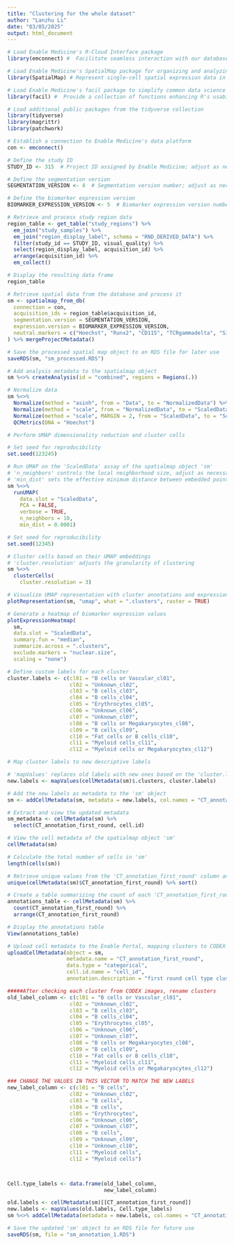```yaml
---
title: "Clustering for the whole dataset"
author: "Lanzhu Li"
date: "03/05/2025"
output: html_document
---
```



```r
# Load Enable Medicine's R-Cloud Interface package
library(emconnect) #  Facilitate seamless interaction with our databases from within R.

# Load Enable Medicine's SpatialMap package for organizing and analyzing spatial datasets
library(SpatialMap) # Represent single-cell spatial expression data in R.

# Load Enable Medicine's facil package to simplify common data science tasks
library(facil) #  Provide a collection of functions enhancing R's usability.

# Load additional public packages from the tidyverse collection
library(tidyverse) 
library(magrittr) 
library(patchwork) 

```



```r
# Establish a connection to Enable Medicine's data platform
con <- emconnect()
```


```r
# Define the study ID
STUDY_ID <- 315  # Project ID assigned by Enable Medicine; adjust as necessary

# Define the segmentation version
SEGMENTATION_VERSION <- 4  # Segmentation version number; adjust as necessary

# Define the biomarker expression version
BIOMARKER_EXPRESSION_VERSION <- 5  # Biomarker expression version number; adjust as necessary

```


```r
# Retrieve and process study region data
region_table <- get_table("study_regions") %>%  
  em_join("study_samples") %>%                   
  em_join("region_display_label", schema = "RND_DERIVED_DATA") %>%  
  filter(study_id == STUDY_ID, visual_quality) %>% 
  select(region_display_label, acquisition_id) %>%
  arrange(acquisition_id) %>%                   
  em_collect()                                  

# Display the resulting data frame
region_table

```


```r
# Retrieve spatial data from the database and process it
sm <- spatialmap_from_db(
  connection = con,  
  acquisition_ids = region_table$acquisition_id, 
  segmentation.version = SEGMENTATION_VERSION,  
  expression.version = BIOMARKER_EXPRESSION_VERSION,
  neutral.markers = c("Hoechst", "Runx2", "CD115", "TCRgammadelta", "SigH", "DRAQ5", "Blank")  
) %>% mergeProjectMetadata() 

# Save the processed spatial map object to an RDS file for later use
saveRDS(sm, "sm_processed.RDS")

```


```r
# Add analysis metadata to the spatialmap object
sm %<>% createAnalysis(id = "combined", regions = Regions(.)) 
```


```r
# Normalize data
sm %<>%
  Normalize(method = "asinh", from = "Data", to = "NormalizedData") %>% # Arcsinh transformation to account for heteroscedasticity
  Normalize(method = "scale", from = "NormalizedData", to = "ScaledData") %>% # center and divide by the standard deviation of the biomarker expression values for each region to account for inter-region variability, and to weigh each of the biomarkers equally in subsequent analysis
  Normalize(method = "scale", MARGIN = 2, from = "ScaledData", to = "ScaledData")%>% # center and divide by the standard deviation of the biomarker expression values for each individual cell. This will more heavily weight the biomarkers that are the strongest for each cell. Helps account for tissue variability.
  QCMetrics(DNA = "Hoechst")

```


```r
# Perform UMAP dimensionality reduction and cluster cells

# Set seed for reproducibility
set.seed(123245)

# Run UMAP on the 'ScaledData' assay of the spatialmap object 'sm'
# 'n_neighbors' controls the local neighborhood size, adjust as necessary
# 'min_dist' sets the effective minimum distance between embedded points,adjust as necessary
sm %<>%
  runUMAP(
    data.slot = "ScaledData",   
    PCA = FALSE,          
    verbose = TRUE,        
    n_neighbors = 10,      
    min_dist = 0.0001)

# Set seed for reproducibility
set.seed(12345)

# Cluster cells based on their UMAP embeddings
# 'cluster.resolution' adjusts the granularity of clustering
sm %<>%
  clusterCells(
    cluster.resolution = 3)

```


```r
# Visualize UMAP representation with cluster annotations and expression heatmap
plotRepresentation(sm, "umap", what = ".clusters", raster = TRUE)

# Generate a heatmap of biomarker expression values
plotExpressionHeatmap(
  sm,
  data.slot = "ScaledData",       
  summary.fun = "median",         
  summarize.across = ".clusters", 
  exclude.markers = "nuclear.size", 
  scaling = "none")

```


```r
# Define custom labels for each cluster
cluster.labels <- c(cl01 = "B cells or Vascular_cl01",
                    cl02 = "Unknown_cl02",
                    cl03 = "B cells_cl03",
                    cl04 = "B cells_cl04",
                    cl05 = "Erythrocytes_cl05",
                    cl06 = "Unknown_cl06",
                    cl07 = "Unknown_cl07",
                    cl08 = "B cells or Megakaryocytes_cl08",
                    cl09 = "B cells_cl09",
                    cl10 = "Fat cells or B cells_cl10",
                    cl11 = "Myeloid cells_cl11",
                    cl12 = "Myeloid cells or Megakaryocytes_cl12")

```


```r
# Map cluster labels to new descriptive labels

# 'mapValues' replaces old labels with new ones based on the 'cluster.labels' mapping
new.labels <- mapValues(cellMetadata(sm)$.clusters, cluster.labels)

# Add the new labels as metadata to the 'sm' object
sm <- addCellMetadata(sm, metadata = new.labels, col.names = "CT_annotation_first_round")

# Extract and view the updated metadata
sm_metadata <- cellMetadata(sm) %>%
  select(CT_annotation_first_round, cell.id)

```


```r
# View the cell metadata of the spatialmap object 'sm'
cellMetadata(sm)

# Calculate the total number of cells in 'sm'
length(cells(sm))

# Retrieve unique values from the 'CT_annotation_first_round' column and sort them in ascending order
unique(cellMetadata(sm)$CT_annotation_first_round) %>% sort()

# Create a table summarizing the count of each 'CT_annotation_first_round' value, sorted by the annotation
annotations_table <- cellMetadata(sm) %>%
  count(CT_annotation_first_round) %>%
  arrange(CT_annotation_first_round)

# Display the annotations table
View(annotations_table)

```


```r
# Upload cell metadata to the Enable Portal, mapping clusters to CODEX images
uploadCellMetadata(object = sm,
                   metadata.name = "CT_annotation_first_round",
                   data.type = "categorical",
                   cell.id.name = "cell_id",
                   annotation.description = "first round cell type clustering")
```



```r
#####After checking each cluster from CODEX images, rename clusters
old_label_column <- c(cl01 = "B cells or Vascular_cl01",
                    cl02 = "Unknown_cl02",
                    cl03 = "B cells_cl03",
                    cl04 = "B cells_cl04",
                    cl05 = "Erythrocytes_cl05",
                    cl06 = "Unknown_cl06",
                    cl07 = "Unknown_cl07",
                    cl08 = "B cells or Megakaryocytes_cl08",
                    cl09 = "B cells_cl09",
                    cl10 = "Fat cells or B cells_cl10",
                    cl11 = "Myeloid cells_cl11",
                    cl12 = "Myeloid cells or Megakaryocytes_cl12")

### CHANGE THE VALUES IN THIS VECTOR TO MATCH THE NEW LABELS
new_label_column <- c(cl01 = "B cells",
                    cl02 = "Unknown_cl02",
                    cl03 = "B cells",
                    cl04 = "B cells",
                    cl05 = "Erythrocytes",
                    cl06 = "Unknown_cl06",
                    cl07 = "Unknown_cl07",
                    cl08 = "B cells",
                    cl09 = "Unknown_cl09",
                    cl10 = "Unknown_cl10",
                    cl11 = "Myeloid cells",
                    cl12 = "Myeloid cells")



Cell.type_labels <- data.frame(old_label_column,
                               new_label_column)

old.labels <- cellMetadata(sm)[[CT_annotation_first_round]]
new.labels <- mapValues(old.labels, Cell.type_labels)
sm %<>% addCellMetadata(metadata = new.labels, col.names = "CT_annotation_first_round_renamed")

```


```r
# Save the updated 'sm' object to an RDS file for future use
saveRDS(sm, file = "sm_annotation_1.RDS")
```

